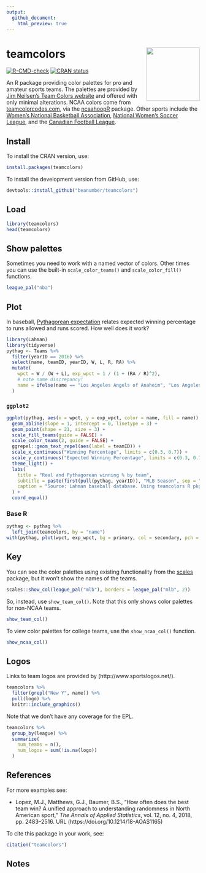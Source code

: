 ```yaml
---
output:
  github_document:
    html_preview: true
---
```

# teamcolors <img src='man/figures/logo.png' align="right" height="139" />

<!-- badges: start -->
[![R-CMD-check](https://github.com/beanumber/teamcolors/actions/workflows/R-CMD-check.yaml/badge.svg)](https://github.com/beanumber/teamcolors/actions/workflows/R-CMD-check.yaml)
[![CRAN status](https://www.r-pkg.org/badges/version/teamcolors)](https://cran.r-project.org/package=teamcolors)
<!-- badges: end -->


An R package providing color palettes for pro and amateur sports teams. The palettes are provided by [Jim Neilsen's Team Colors website](http://jim-nielsen.com/teamcolors/) and offered with only minimal alterations. NCAA colors come from [teamcolorcodes.com](https://teamcolorcodes.com/), via the [ncaahoopR](https://github.com/lbenz730/ncaahoopR) package.
Other sports include the [Women's National Basketball Association](https://wnba.com), [National Women's Soccer League](https://nwsl.com), and the [Canadian Football League](https://cfl.com).

## Install

To install the CRAN version, use:

```r
install.packages(teamcolors)
```

To install the development version from GitHub, use:

```r
devtools::install_github("beanumber/teamcolors")
```

## Load

```r
library(teamcolors)
head(teamcolors)
```

## Show palettes

Sometimes you need to work with a named vector of colors. Other times you can use the built-in `scale_color_teams()` and `scale_color_fill()` functions. 

```r
league_pal("nba")
```

## Plot

In baseball, [Pythagorean expectation](https://en.wikipedia.org/wiki/Pythagorean_expectation) relates expected winning percentage to runs allowed and runs scored. How well does it work? 

```r
library(Lahman)
library(tidyverse)
pythag <- Teams %>%
  filter(yearID == 2016) %>%
  select(name, teamID, yearID, W, L, R, RA) %>%
  mutate(
    wpct = W / (W + L), exp_wpct = 1 / (1 + (RA / R)^2),
    # note name discrepancy!
    name = ifelse(name == "Los Angeles Angels of Anaheim", "Los Angeles Angels", name)
  )
```

### `ggplot2`

```r
ggplot(pythag, aes(x = wpct, y = exp_wpct, color = name, fill = name)) +
  geom_abline(slope = 1, intercept = 0, linetype = 3) +
  geom_point(shape = 21, size = 3) +
  scale_fill_teams(guide = FALSE) +
  scale_color_teams(2, guide = FALSE) +
  ggrepel::geom_text_repel(aes(label = teamID)) +
  scale_x_continuous("Winning Percentage", limits = c(0.3, 0.7)) +
  scale_y_continuous("Expected Winning Percentage", limits = c(0.3, 0.7)) +
  theme_light() +
  labs(
    title = "Real and Pythagorean winning % by team",
    subtitle = paste(first(pull(pythag, yearID)), "MLB Season", sep = " "),
    caption = "Source: Lahman baseball database. Using teamcolors R pkg"
  ) +
  coord_equal()
```

### Base R

```r
pythag <- pythag %>%
  left_join(teamcolors, by = "name")
with(pythag, plot(wpct, exp_wpct, bg = primary, col = secondary, pch = 21, cex = 3))
```


## Key

You can see the color palettes using existing functionality from the [scales](https://github.com/r-lib/scales) package, but it won't show the names of the teams. 

```r
scales::show_col(league_pal("mlb"), borders = league_pal("mlb", 2))
```

So, instead, use `show_team_col()`. Note that this only shows color palettes for non-NCAA teams.

```r
show_team_col()
```


To view color palettes for college teams, use the `show_ncaa_col()` function.

```r
show_ncaa_col()
```


## Logos

Links to team logos are provided by (http://www.sportslogos.net/).

```r
teamcolors %>%
  filter(grepl("New Y", name)) %>%
  pull(logo) %>%
  knitr::include_graphics()
```

Note that we don't have any coverage for the EPL.

```r
teamcolors %>%
  group_by(league) %>%
  summarize(
    num_teams = n(),
    num_logos = sum(!is.na(logo))
  )
```

## References

For more examples see: 

- Lopez, M.J., Matthews, G.J., Baumer, B.S., "How often does the best team win? A unified approach to understanding randomness in North American sport," *The Annals of Applied Statistics*, vol. 12, no. 4, 2018, pp. 2483--2516. URL (https://doi.org/10.1214/18-AOAS1165)

To cite this package in your work, see:

```r
citation("teamcolors")
```

## Notes
